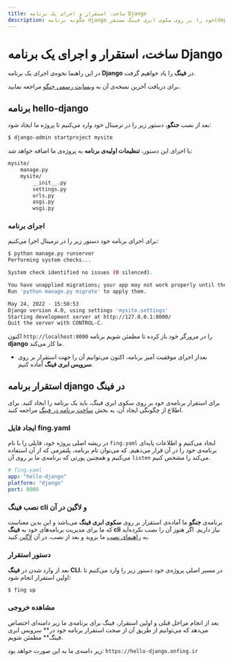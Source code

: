 ```yaml
---
title: ساخت، استقرار و اجرای یک برنامه Django
description: چگونه برنامه django خود را بر روی سکوی ابری فینگ مستقر(deploy) کنیم؟
---
```



<Platform>
  <PlatformHead title="برنامه‌های django" icon="django/django-original.svg" />
</Platform>

# ساخت، استقرار و اجرای یک برنامه Django

در این راهنما نحوه‌ی اجرای یک برنامه **Django** در **فینگ** را یاد خواهیم گرفت.

برای دریافت آخرین نسخه‌ی آن به [وبسایت رسمی جنگو](https://docs.djangoproject.com/en/4.0/topics/install/) مراجعه نمایید.

## برنامه hello-django

بعد از نصب **جنگو**، دستور زیر را در ترمینال خود وارد می‌کنیم تا پروژه ما ایجاد شود:

```bash
$ django-admin startproject mysite
```

با اجرای این دستور، **تنظیمات اولیه‌ی برنامه** به پروژه‌ی ما اضافه خواهد شد:

```bash
mysite/
    manage.py
    mysite/
        __init__.py
        settings.py
        urls.py
        asgi.py
        wsgi.py
```

### اجرای برنامه

برای اجرای برنامه خود دستور زیر را در ترمینال اجرا می‌کنیم:

```bash
$ python manage.py runserver
Performing system checks...

System check identified no issues (0 silenced).

You have unapplied migrations; your app may not work properly until they are applied.
Run 'python manage.py migrate' to apply them.

May 24, 2022 - 15:50:53
Django version 4.0, using settings 'mysite.settings'
Starting development server at http://127.0.0.1:8000/
Quit the server with CONTROL-C.
```

اکنون `http://localhost:8000` را در مرورگر خود باز کرده تا مطمئن شویم برنامه **django** ما کار می‌کند.

- بعداز اجرای موفقیت آمیز برنامه، اکنون می‌توانیم آن را جهت استقرار بر روی **سرویس ابری فینگ** آماده کنیم.

## استقرار برنامه django در فینگ

برای استقرار برنامه‌ی خود بر روی سکوی ابری فینگ، باید یک برنامه را ایجاد کنید. برای اطلاع از چگونگی ایجاد آن، به بخش [ساخت برنامه در فینگ](/quickstart/create-app) مراجعه کنید.

### ایجاد فایل fing.yaml

در ریشه اصلی پروژه خود، فایلی را با نام `fing.yaml` ایجاد می‌کنیم و اطلاعات پایه‌ای برنامه‌ی خود را در آن قرار می‌دهیم. که می‌توان نام برنامه، پلتفرمی که از آن استفاده می‌کنیم و همچنین پورتی که برنامه‌ی ما بر روی آن `listen` می‌کند را مشخص کنیم.

```yaml
# fing.yaml
app: "hello-django"
platform: "django"
port: 8000
```

### نصب فینگ cli و لاگین در آن

برنامه‌ی **جنگو** ما آماده‌ی استقرار بر روی **سکوی ابری فینگ** می‌باشد و این بدین معناست که ما برای مدیریت برنامه‌های خود به **فینگ cli** نیاز داریم. اگر هنوز آن را نصب نکرده‌اید به [راهنمای نصب](/quickstart/installation) ما بروید و بعد از نصب، در آن [لاگین](/quickstart/login) کنید.

### دستور استقرار

بعد از وارد شدن در **فینگ CLI**، در مسیر اصلی پروژه‌ی خود دستور زیر را وارد می‌کنیم تا اولین استقرار انجام شود:

```bash
$ fing up
```

### مشاهده خروجی

بعد از انجام مراحل قبلی و اولین استقرار، فینگ برای برنامه‌ی ما زیر دامنه‌ای اختصاص می‌دهد که می‌توانیم از طریق آن از صحت استقرار برنامه خود در** سرویس ابری فینگ** مطمئن شویم.

زیر دامنه‌ی ما به این صورت خواهد بود: `https://hello-django.onfing.ir`
